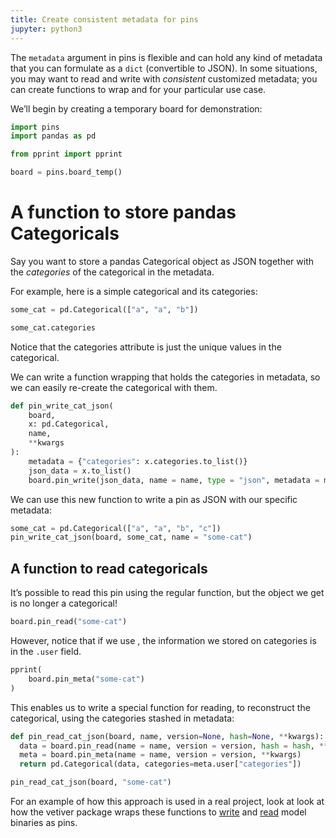```yaml
---
title: Create consistent metadata for pins
jupyter: python3
---
```


The `metadata` argument in pins is flexible and can hold any kind of metadata that you can formulate as a `dict` (convertible to JSON).
In some situations, you may want to read and write with _consistent_ customized metadata;
you can create functions to wrap [](`~pins.boards.BaseBoard.pin_write`) and [](`~pins.boards.BaseBoard.pin_read`) for your particular use case.

We'll begin by creating a temporary board for demonstration:

```python
import pins
import pandas as pd

from pprint import pprint

board = pins.board_temp()
```


# A function to store pandas Categoricals

Say you want to store a pandas Categorical object as JSON together with the _categories_ of the categorical in the metadata.

For example, here is a simple categorical and its categories:

```python
some_cat = pd.Categorical(["a", "a", "b"])

some_cat.categories
```

Notice that the categories attribute is just the unique values in the categorical.

We can write a function wrapping [](`~pins.boards.BaseBoard.pin_write`) that holds the categories in metadata, so we can easily re-create the categorical with them.

```python
def pin_write_cat_json(
    board,
    x: pd.Categorical,
    name,
    **kwargs
):
    metadata = {"categories": x.categories.to_list()}
    json_data = x.to_list()
    board.pin_write(json_data, name = name, type = "json", metadata = metadata, **kwargs)
```

We can use this new function to write a pin as JSON with our specific metadata:

```python
some_cat = pd.Categorical(["a", "a", "b", "c"])
pin_write_cat_json(board, some_cat, name = "some-cat")
```

## A function to read categoricals

It's possible to read this pin using the regular [](`~pins.boards.BaseBoard.pin_read`) function, but the object we get is no longer a categorical!

```python
board.pin_read("some-cat")
```

However, notice that if we use [](`~pins.boards.BaseBoard.pin_meta`), the information we stored on categories is in the `.user` field.

```python
pprint(
    board.pin_meta("some-cat")
)
```

This enables us to write a special function for reading, to reconstruct the categorical, using the categories stashed in metadata:

```python
def pin_read_cat_json(board, name, version=None, hash=None, **kwargs):
  data = board.pin_read(name = name, version = version, hash = hash, **kwargs)
  meta = board.pin_meta(name = name, version = version, **kwargs)
  return pd.Categorical(data, categories=meta.user["categories"])

pin_read_cat_json(board, "some-cat")
```

For an example of how this approach is used in a real project, look at look at how the vetiver package wraps these functions to [write](https://github.com/rstudio/vetiver-python/blob/main/vetiver/pin_read_write.py) and [read](https://github.com/rstudio/vetiver-python/blob/main/vetiver/vetiver_model.py) model binaries as pins.
